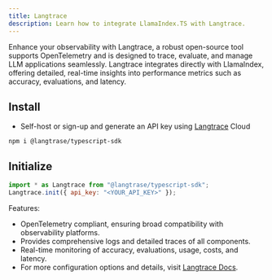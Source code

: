 ```yaml
---
title: Langtrace
description: Learn how to integrate LlamaIndex.TS with Langtrace.
---
```


Enhance your observability with Langtrace, a robust open-source tool supports OpenTelemetry and is designed to trace, evaluate, and manage LLM applications seamlessly. Langtrace integrates directly with LlamaIndex, offering detailed, real-time insights into performance metrics such as accuracy, evaluations, and latency.

## Install

- Self-host or sign-up and generate an API key using [Langtrace](https://www.langtrace.ai) Cloud

```package-install
npm i @langtrase/typescript-sdk
```

## Initialize

```javascript
import * as Langtrace from "@langtrase/typescript-sdk";
Langtrace.init({ api_key: "<YOUR_API_KEY>" });
```

Features:

- OpenTelemetry compliant, ensuring broad compatibility with observability platforms.
- Provides comprehensive logs and detailed traces of all components.
- Real-time monitoring of accuracy, evaluations, usage, costs, and latency.
- For more configuration options and details, visit [Langtrace Docs](https://docs.langtrace.ai/introduction).
